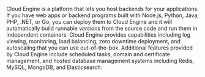 Cloud Engine is a platform that lets you host backends for your applications. If you have web apps or backend programs built with Node.js, Python, Java, PHP, .NET, or Go, you can deploy them to Cloud Engine and it will automatically build runnable _versions_ from the source code and run them in independent containers. Cloud Engine provides capabilities including log viewing, monitoring, load balancing, zero downtime deployment, and autoscaling that you can use out-of-the-box. Additional features provided by Cloud Engine include scheduled tasks, domain and certificate management, and hosted database management systems including Redis, MySQL, MongoDB, and Elasticsearch.

